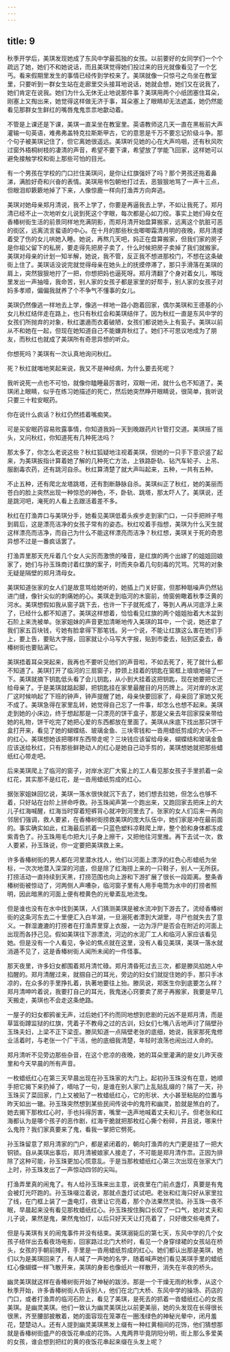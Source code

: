 ```yaml
---
---
---
```

title: 9
---




秋季开学后，美琪发现她成了东风中学最孤独的女孩。以前要好的女同学们一个个疏远了她，她们不和她说话，而且美琪觉得她们投过来的目光就像看见了一个乞丐。看来假期里发生的事情已经传到学校来了。美琪就像一只惊弓之鸟坐在教室里，只要听到一群女生站在走廊里交头接耳地说话，她就会想，她们又在说我了，她们肯定在说我。她们为什么无休无止地说那件事？美琪用两个小纸团塞住耳朵，刚塞上又掏出来，她觉得这样做无济于事，耳朵塞上了眼睛却无法遮盖，她仍然能看见那群女生鲜红的嘴唇鬼鬼祟祟地歙动着。

不管是上课还是下课，美琪一直呆坐在教室里。英语教师这几天一直在黑板前大声灌输一句英语，难弗弗盖特克拉斯斯甲古，它的意思是千万不要忘记阶级斗争。那个句子被美琪记住了，但它离她很遥远。美琪听见她的心在大声呜咽，还有秋风吹过窗外梧桐树枝的凄清的声音，希望不要下课，希望放了学能飞回家，这样她可以避免接触学校和街上那些可怕的目光。

有一个男孩在学校的门口拦住美琪问，是你让红旗强奸了吗？那个男孩还拖着鼻涕，满脸好奇和兴奋的表情。美琪用书包朝他打过去，恶狠狠地骂了一声十三点，但眼泪却簌簌地掉了下来，人像惊鹿一样向打渔弄方向奔逃。

美琪对她母亲郑月清说，我不上学了，你要是再逼我去上学，不如让我死了。郑月清已经不止一次地听女儿说到死这个字眼，每次都是心如刀绞。事实上她们母女在香椿树街生活的前景同样地充满阴影，而郑月清开始盘算搬家，远离这个肮脏可恶的街区，远离流言蜚语的中心。在十月的那些秋虫唧唧霜清月明的夜晚，郑月清搂着受了伤的女儿哄她入睡。她说，再熬几天吧，妈正在盘算搬家，但我们家的房子是你祖父留下的私房，要走得先把房子卖了，什么时候把房子卖掉了我们就搬家。美琪对母亲的计划一知半解，她说，我不管，反正我不想进那校门，不想在这条破街上住了。美琪话没说完就觉得母亲在她头上的抚摸停滞了，那只手滑落在美琪的肩上，突然狠狠地拧了一把，你想把妈也逼死呀。郑月清翻了个身对着女儿，喉咙里发出一声抽噎，我命苦，别人家的女孩子都是家里的好帮手，别人家的女孩子对妈多孝顺，偏偏我就养了个不争气不懂事的女儿。

美琪仍然像逃一样地去上学，像逃一样地一路小跑着回家，偶尔美琪和王德基的小女儿秋红结伴走在路上，也只有秋红会和美琪结伴了。因为秋红一直是东风中学的女孩们所抛弃的对象，秋红邋遢而衣着破陋，女孩们都说她头上有虱子。美琪以前从不和她在一起，但现在她知道自己不能嫌弃秋红了。她们不可思议地成为了朋友，而秋红也就成了美琪所有奇思异想的听众。

你想死吗？美琪有一次认真地询问秋红。

死？秋红就嗤地笑起来说，我又不是神经病，为什么要去死呢？

我听说死一点也不可怕，就像你瞌睡最厉害时，双眼一闭，就什么也不知道了。美琪闭上眼睛，似乎在练习她描述的死亡，然后她突然睁开眼睛说，很简单，我听说只要三十粒安眠药。

你在说什么疯话？秋红仍然捂着嘴痴笑。

可是买安眠药容易败露事情，你知道我妈一天到晚跟药片针管打交道。美琪摇了摇头，又问秋红，你知道死有几种死法吗？

那太多了，你怎么老说这些？秋红狐疑地注视着美琪，但她的一只手下意识竖了起来，为美琪扳指计算着她了解的几种死亡方法，上铁路卧轨、钻汽车轮子、上吊、服剧毒农药，还有跳河自杀。秋红算清楚了就大声叫起来，五种，一共有五种。

不止五种，还有爬北龙塔跳塔，还有割断静脉自杀。美琪纠正了秋红，她的美丽而苍白的脸上突然出现一种惊恐的神色，不，卧轨、跳塔，那太吓人了。美琪说，还是跳河吧，淹死的人看上去跟活着差不多。

秋红在打渔弄口与美琪分手，她看见美琪低着头疾步走到家门口，一只手把辫子甩到肩后，这是漂亮洁净的女孩子常有的姿态。秋红咬着手指想，美琪为什么天生就这样漂亮而洁净，而自己为什么不能这样漂亮而洁净？秋红想，美琪关于死的奇思异想不过是一番疯话罢了。

打渔弄里那天充斥着几个女人尖厉而激愤的嗓音，是红旗的两个出嫁了的姐姐回娘家了，她们与孙玉珠商讨着红旗的案子，时而夹杂着几句刻毒的咒骂。咒骂的对象无疑是隔壁的郑月清母女。

美琪知道张家的女人们是故意骂给她听的，她插上门关好窗，但那种聒噪声仍然钻进门缝，像针尖似的刺痛她的心。美琪走到临河的木窗前，倚窗俯瞰着秋季泛黄的河水。美琪想假如我从窗子跳下去，也许一下子就死成了，等到人再从河底浮上来了，已经什么都不知道了。美琪这样想着，恰恰看见红旗的两个姐姐抬着大木盆到石阶上来洗被单。张家姐妹的声音更加清晰地传入美琪的耳中，一个说，她还拿了我们家五百块钱，亏她有脸拿得下那笔钱。另一个说，不能让红旗这么害在她们手上，要上告，要贴大字报，回家就让小马写大字报，贴到市委去，贴到区委去，香椿树街也要贴满它。

美琪捂着耳朵哭起来，我再也不要听见他们的声音啦，不如去死了，死了就什么都不知道了。美琪打开了临河的三扇窗子，脖颈上挂着的钥匙在窗框上琅琅地碰了一下。美琪就摘下钥匙低头看了会儿钥匙，从小到大挂着这把钥匙，现在她要把它还给母亲了。于是美琪就踮起脚，把钥匙挂在家里最醒目的月历牌上。河对岸的水泥厂这时候响起了下班的钟声，钟声提醒了她，母亲快要回家了，母亲回了家她又死不成了。美琪急得在家里乱转，她觉得自己忘了一件事，却怎么也想不起来。美琪走到她的小床边，终于想起那是一只漂亮的饼干盒子，那是父亲去年回家探亲带给她的礼物，饼干吃完了她把心爱的东西都放在里面了。美琪从床底下找出那只饼干盒打开来，看见了她的蝴蝶结、玻璃金鱼、三块零钱和一沓用蜡纸剪成的大小不一的红心。美琪想她该把哪样东西带走呢？三块钱应该留给母亲，蝴蝶结和玻璃金鱼应该送给秋红，只有那些鲜艳动人的红心是她自己动手剪的，美琪想她就把那些蜡纸红心带走吧。

后来美琪爬上了临河的窗子，对岸水泥厂大窖上的工人看见那女孩子手里抓着一朵红花，其实那不是红花，是一沓用蜡纸剪成的红心。

据张家姐妹回忆说，美琪一落水很快就沉下去了，她们想去拉她，但怎么也够不着，只好站在台阶上拼命呼救。孙玉珠闻声第一个跑出来，又跑回家去把床上的大儿子红海喊醒，红海当时穿着短裤背心就冲到河里去了。张家的女人们后来一再向邻居们强调，救人要紧，在香椿树街捞救美琪的庞大队伍中，她们家是冲在最前面的。事实确实如此，红海最后抓着一只蓝色塑料凉鞋爬上岸，整个脸和身体都冻成紫青色了。孙玉珠用毛巾把大儿子身上擦干，又把他往河里推。再下去试一次，救人要紧，孙玉珠说，你一定要把美琪救上来。

许多香椿树街的男人都在河里潜水找人，他们以河面上漂浮的红色心形蜡纸为坐标，一次次地潜入深深的河底，但是除了红海捞上来的一只鞋子，别人一无所获。打捞活动一直持续到天黑，打捞范围也向上游和下游扩展了很长一段距离。整条香椿树街被惊动了，河两侧人声嘈杂，临河窗子里有人用手电筒为水中的打捞者照明，因此暗黑的河面上便有橙黄色的光晕紊乱地流曳。

但是谁也没有在水中找到美琪，人们猜测美琪是被水流冲到下游去了。流经香椿树街的这条河东去二十里便汇入白羊湖，一旦溺死者漂到大湖里，寻尸也就失去了意义。一群湿漉漉的打捞者在打渔弄里穿上衣服，一边为浮尸是否会在附近的河面上出现而各抒己见。假如美琪往下游漂流，河边的水泥厂工人和临河人家应该看见她。但是没有一个人看见，争论的焦点就在这里，没有人看见美琪，美琪一落水就消遁不见了，这是香椿树街人闻所未闻的一件怪事。

那天夜里，许多妇女都围着郑月清忙碌。郑月清昏死过去三次，都是滕凤掐她人中掐醒的。郑月清醒过来，就掴自己的耳光，旁边的妇女们就捉住她的手，那只手冰凉的，在众多的手里挣扎着，执著地要往上抬。滕凤说，郑医生你到底要怎么样？郑月清呻吟着说，我要打自己的耳光，我鬼迷心窍要卖了房子再搬家，我要是早几天搬走，美琪也不会走这条绝路。

一屋子的妇女都鸦雀无声，过后她们不约而同地想到悲剧的元凶不是郑月清，而是草篮街蹲监狱的红旗，凭着子不教母之过的古训，妇女们七嘴八舌地声讨了隔壁孙玉珠夫妇，上梁不正下梁歪。滕凤知道一点隔壁老张的底细，她说，我家那死鬼修业活着时，与老张一个厂干活，他的底细我清楚，年轻时浪荡也闹出过人命的。

郑月清听不见旁边那些杂音，在这个悲凉的夜晚，她的耳朵里灌满的是女儿昨天夜里和今天早晨的所有声音。

一枚蜡纸红心在第三天早晨出现在孙玉珠家的大门上。起初孙玉珠没有在意，她顺手把它揭下来扔掉了，嘀咕了一句，是谁在别人家门上乱贴乱缀的？隔了一天，孙玉珠买了菜回家，门上又被贴了一枚蜡纸红心，它的形状、大小甚至粘贴的位置与昨天如出一辙。孙玉珠突然想到某些民间传说中的鬼符和幽灵，脸就是煞白的了。她去揭下那枚红心时，手也抖得厉害，嘴里一迭声地喊着丈夫和儿子。但老张和红海都认为是哪个孩子的恶作剧，红海干脆就把那枚红心撕个粉碎，并且说，哪来什么鬼符？我们家真要来了鬼，看我一掌把它劈死。

孙玉珠留意了郑月清家的门户，都是紧闭着的，朝向打渔弄的大门更是挂了一把大铜锁。自从美琪出事后，郑月清被娘家人接走了，不可能是郑月清作祟。正因为排除了这种可能，孙玉珠更加心慌意乱。于是当那枚蜡纸红心第三次出现在张家大门上时，孙玉珠发出了一声惊动四邻的尖叫。

打渔弄里真的闹鬼了。有人给孙玉珠来出主意，说夜里在门前点盏灯，真要是有鬼会被灯光吓跑的。孙玉珠啜泣着说，那就点盏灯试试吧。老张和红海只好从家里拉了线，在门框上装了一盏电灯，夜里让它亮着，那个办法果然灵验。孙玉珠一夜不眠，早晨起来没有看见那枚蜡纸红心。孙玉珠按住胸口长叹了一口气，她对丈夫和儿子说，果然是鬼，果然鬼怕灯，以后只好天天让灯亮着了，只好缴交些电费了。

但是与美琪有关的闹鬼事件并没有结束。美琪溺毙后的第七天，东风中学的几个女孩子结伴出去看夜场电影，回家路过北门大桥时，看见一个身穿绿裙的女孩站在桥头，女孩的手朝前摊开，手里是一沓用蜡纸剪成的红心。她们都认出那是美琪，她们以为是美琪回来了，有人喊了一声她的名字，随着喊声她们看见美琪手里的蜡纸红心像蝴蝶一样飞散开来，美琪的身影也像纸片一样散开，消失在半夜的桥头。

幽灵美琪就这样在香椿树街开始了神秘的跋涉。那是一个干燥无雨的秋季，从这个秋季开始，许多香椿树街人告诉别人，他们在北门大桥、东风中学的操场、药店的门口，或者打渔弄的临河石阶上，看见了美琪，是死去的抓着一沓蜡纸红心的女孩美琪。是幽灵美琪。他们一致认为幽灵美琪比以前更美丽，她的头发现在长得很长很黑，齐至腰部披散着，她的面容现在笼罩在一圈浅绿色的神秘光晕中，闭月羞花，楚楚动人。还有人提到幽灵美琪黑发上缀有一种红黄相间的花饰，他们猜想那就是香椿树街盛产的夜饭花串成的花饰。人鬼两界毕竟阴阳分明，街上那么多爱美的女孩，谁会想到把红的黄的夜饭花串起来缀在头发上呢？